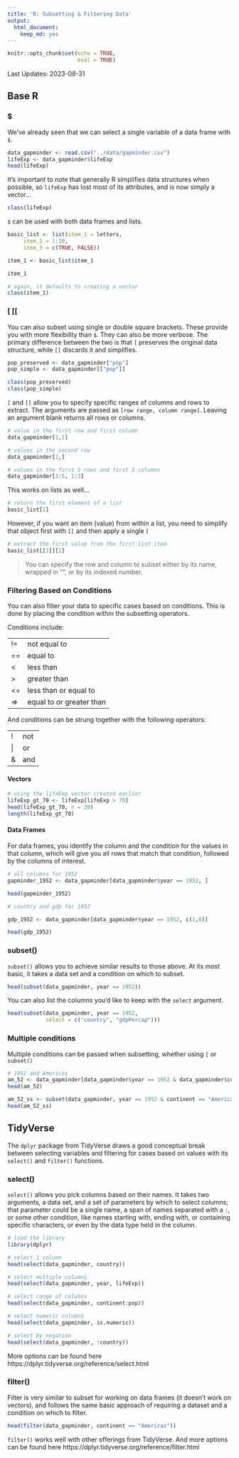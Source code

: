 ```yaml
---
title: 'R: Subsetting & Filtering Data'
output:
  html_document:
    keep_md: yes
---
```


```r
knitr::opts_chunk$set(echo = TRUE,
                      eval = TRUE)
```

Last Updates: 2023-08-31

## Base R

### $

We've already seen that we can select a single variable of a data frame with `$`.

```r
data_gapminder <- read.csv("../data/gapminder.csv")
lifeExp <- data_gapminder$lifeExp
head(lifeExp)
```

It's important to note that generally R simplifies data structures when possible, so `lifeExp` has lost most of its attributes, and is now simply a vector...

```r
class(lifeExp)
```

`$` can be used with both data frames and lists.

```r
basic_list <- list(item_1 = letters,
     item_2 = 1:10,
     item_3 = c(TRUE, FALSE))

item_1 <- basic_list$item_1

item_1

# again, it defaults to creating a vector
class(item_1)
```

### [ [[

You can also subset using single or double square brackets. These provide you with more flexibility than `$`. They can also be more verbose. The primary difference between the two is that `[` preserves the original data structure, while `[[` discards it and simplifies.

```r
pop_preserved <- data_gapminder["pop"]
pop_simple <- data_gapminder[["pop"]]

class(pop_preserved)
class(pop_simple)
```

`[` and `[[` allow you to specify specific ranges of columns and rows to extract. The arguments are passed as `[row range, column range]`. Leaving an argument blank returns all rows or columns.

```r
# value in the first row and first column
data_gapminder[1,1]

# values in the second row
data_gapminder[2,]

# values in the first 5 rows and first 3 columns
data_gapminder[1:5, 1:3]
```

This works on lists as well...

```r
# return the first element of a list
basic_list[1]
```

However, if you want an item (value) from within a list, you need to simplify that object first with `[[` and then apply a single `[`

```r
# extract the first value from the first list item
basic_list[[1]][1]
```

> You can specify the row and column to subset either by its name, wrapped in "", or by its indexed number.

### Filtering Based on Conditions

You can also filter your data to specific cases based on conditions. This is done by placing the condition within the subsetting operators.

Conditions include:

| | |
| --- | --- |
| != | not equal to |
| == | equal to |
| < | less than |
| > | greater than |
| <= | less than or equal to |
| => | equal to or greater than |

And conditions can be strung together with the following operators:

| | |
| --- | --- |
| ! | not |
| \| | or |
| & | and |

#### Vectors

```r
# using the lifeExp vector created earlier
lifeExp_gt_70 <- lifeExp[lifeExp > 70]
head(lifeExp_gt_70, n = 20)
length(lifeExp_gt_70)
```

#### Data Frames

For data frames, you identify the column and the condition for the values in that column, which will give you all rows that match that condition, followed by the columns of interest.

```r
# all columns for 1952
gapminder_1952 <- data_gapminder[data_gapminder$year == 1952, ]

head(gapminder_1952)

# country and gdp for 1952

gdp_1952 <- data_gapminder[data_gapminder$year == 1952, c(1,6)]

head(gdp_1952)
```

### subset()

`subset()` allows you to achieve similar results to those above. At its most basic, it takes a data set and a condition on which to subset.

```r
head(subset(data_gapminder, year == 1952))
```

You can also list the columns you'd like to keep with the `select` argument.

```r
head(subset(data_gapminder, year == 1952,
            select = c("country", "gdpPercap")))
```

### Multiple conditions

Multiple conditions can be passed when subsetting, whether using `[` or `subset()`

```r
# 1952 and Americas
am_52 <- data_gapminder[data_gapminder$year == 1952 & data_gapminder$continent == "Americas", ]
head(am_52)

am_52_ss <- subset(data_gapminder, year == 1952 & continent == "Americas")
head(am_52_ss)
```

## TidyVerse

The `dplyr` package from TidyVerse draws a good conceptual break between selecting variables and filtering for cases based on values with its `select()` and `filter()` functions.

### select()

`select()` allows you pick columns based on their names. It takes two arguments, a data set, and a set of parameters by which to select columns; that parameter could be a single name, a span of names separated with a `:`, or some other condition, like names starting with, ending with, or containing specific characters, or even by the data type held in the column.

```r
# load the library
library(dplyr)

# select 1 column
head(select(data_gapminder, country))

# select multiple columns
head(select(data_gapminder, year, lifeExp))

# select range of columns
head(select(data_gapminder, continent:pop))

# select numeric columns
head(select(data_gapminder, is.numeric))

# select by negation
head(select(data_gapminder, !country))
```

More options can be found here https://dplyr.tidyverse.org/reference/select.html 

### filter()

Filter is very similar to subset for working on data frames (it doesn't work on vectors), and follows the same basic approach of requiring a dataset and a condition on which to filter.

```r
head(filter(data_gapminder, continent == "Americas"))
```

`filter()` works well with other offerings from TidyVerse. And more options can be found here https://dplyr.tidyverse.org/reference/filter.html
